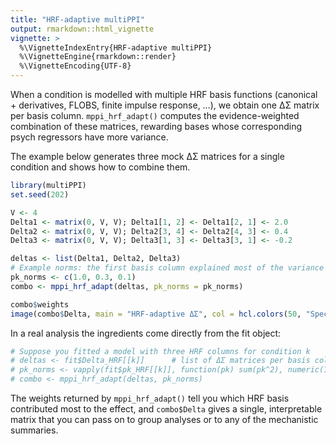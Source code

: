 ```yaml
---
title: "HRF-adaptive multiPPI"
output: rmarkdown::html_vignette
vignette: >
  %\VignetteIndexEntry{HRF-adaptive multiPPI}
  %\VignetteEngine{rmarkdown::render}
  %\VignetteEncoding{UTF-8}
---
```


When a condition is modelled with multiple HRF basis functions (canonical + derivatives, FLOBS,
finite impulse response, …), we obtain one ΔΣ matrix per basis column.  `mppi_hrf_adapt()`
computes the evidence-weighted combination of these matrices, rewarding bases whose corresponding
psych regressors have more variance.

The example below generates three mock ΔΣ matrices for a single condition and shows how to combine
them.

```r
library(multiPPI)
set.seed(202)

V <- 4
Delta1 <- matrix(0, V, V); Delta1[1, 2] <- Delta1[2, 1] <- 2.0
Delta2 <- matrix(0, V, V); Delta2[3, 4] <- Delta2[4, 3] <- 0.4
Delta3 <- matrix(0, V, V); Delta3[1, 3] <- Delta3[3, 1] <- -0.2

deltas <- list(Delta1, Delta2, Delta3)
# Example norms: the first basis column explained most of the variance
pk_norms <- c(1.0, 0.3, 0.1)
combo <- mppi_hrf_adapt(deltas, pk_norms = pk_norms)

combo$weights
image(combo$Delta, main = "HRF-adaptive ΔΣ", col = hcl.colors(50, "Spectral"))
```

In a real analysis the ingredients come directly from the fit object:

```r
# Suppose you fitted a model with three HRF columns for condition k
# deltas <- fit$Delta_HRF[[k]]      # list of ΔΣ matrices per basis column
# pk_norms <- vapply(fit$pk_HRF[[k]], function(pk) sum(pk^2), numeric(1))
# combo <- mppi_hrf_adapt(deltas, pk_norms)
```

The weights returned by `mppi_hrf_adapt()` tell you which HRF basis contributed most to the effect,
and `combo$Delta` gives a single, interpretable matrix that you can pass on to group analyses or to
any of the mechanistic summaries.
